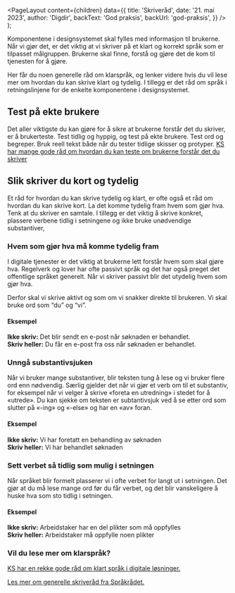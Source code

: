 
<Meta
  title='Slik skriver du kort og tydelig'
  description='Retningslinjene skal hjelpe oss til å skrive brukertilpasset, klart og helhetlig.'
/>

  <PageLayout
    content={children}
    data={{
      title: 'Skriveråd',
      date: '21. mai 2023',
      author: 'Digdir',
      backText: 'God praksis',
      backUrl: 'god-praksis',
    }}
  />
);

Komponentene i designsystemet skal fylles med informasjon til brukerne. Når vi gjør det, er det viktig at vi skriver på et klart og korrekt språk som er tilpasset målgruppen. Brukerne skal finne, forstå og gjøre det de kom til tjenesten for å gjøre.

Her får du noen generelle råd om klarspråk, og lenker videre hvis du vil lese mer om hvordan du kan skrive klart og tydelig. I tillegg er det råd om språk i retningslinjene for de enkelte komponentene i designsystemet.   

## Test på ekte brukere

Det aller viktigste du kan gjøre for å sikre at brukerne forstår det du skriver, er å brukerteste. Test tidlig og hyppig, og test på ekte brukere. Test ord og begreper. Bruk reell tekst både når du tester tidlige skisser og protyper. [KS har mange gode råd om hvordan du kan teste om brukerne forstår det du skriver](https://www.ks.no/fagomrader/digitalisering/kompetanse-og-verktoy/klarsprak--involver-brukerne-og-mal-effekten/)

## Slik skriver du kort og tydelig

Et råd for hvordan du kan skrive tydelig og klart, er ofte også et råd om hvordan du kan skrive kort. La det komme tydelig fram hvem som gjør hva. Tenk at du skriver en samtale. I tillegg er det viktig å skrive konkret, plassere verbene tidlig i setningene og ikke bruke unødvendige substantiver,

### Hvem som gjør hva må komme tydelig fram

I digitale tjenester er det viktig at brukerne lett forstår hvem som skal gjøre hva. Regelverk og lover har ofte passivt språk og det har også preget det offentlige språket generelt. Når vi skriver passivt blir det utydelig hvem som gjør hva.

Derfor skal vi skrive aktivt og som om vi snakker direkte til brukeren. Vi skal bruke ord som “du” og “vi”.

#### Eksempel

**Ikke skriv:** Det blir sendt en e-post når søknaden er behandlet. \
**Skriv heller:** Du får en e-post fra oss når søknaden er behandlet.

### Unngå substantivsjuken

Når vi bruker mange substantiver, blir teksten tung å lese og vi bruker flere ord enn nødvendig. Særlig gjelder det når vi gjør et verb om til et substantiv, for eksempel når vi velger å skrive «foreta en utredning» i stedet for å «utrede». Du kan sjekke om teksten er subtantivsjuk ved å se etter ord som slutter på «-ing» og «-else» og har en «av» foran.

#### Eksempel

**Ikke skriv:** Vi har foretatt en behandling av søknaden \
**Skriv heller:** Vi har behandlet søknaden

### Sett verbet så tidlig som mulig i setningen

Når språket blir formelt plasserer vi i ofte verbet for langt ut i setningen. Det gjør at du må lese mange ord før du får verbet, og det blir vanskeligere å huske hva som sto tidlig i setningen.

#### Eksempel

**Ikke skriv:** Arbeidstaker har en del plikter som må oppfylles \
**Skriv heller:** Arbeidstaker må oppfylle noen plikter

### Vil du lese mer om klarspråk?
[KS har en rekke gode råd om klart språk i digitale løsninger.](https://www.ks.no/fagomrader/digitalisering/klart-sprak-i-digitale-selvbetjeningslosninger/)

[Les mer om generelle skriveråd fra Språkrådet.](https://www.sprakradet.no/klarsprak/om-skriving/generelle-skriverad-nynorsk/)
